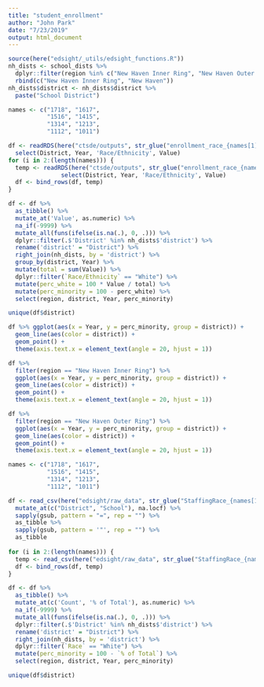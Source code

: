 ```yaml
---
title: "student_enrollment"
author: "John Park"
date: "7/23/2019"
output: html_document
---
```



```r
source(here("edsight/_utils/edsight_functions.R"))
nh_dists <- school_dists %>% 
  dplyr::filter(region %in% c("New Haven Inner Ring", "New Haven Outer Ring")) %>% 
  rbind(c("New Haven Inner Ring", "New Haven"))
nh_dists$district <- nh_dists$district %>%
  paste("School District")
```

```r
names <- c("1718", "1617", 
           "1516", "1415", 
           "1314", "1213", 
           "1112", "1011")

df <- readRDS(here("ctsde/outputs", str_glue("enrollment_race_{names[1]}.rds"))) %>% 
  select(District, Year, 'Race/Ethnicity', Value)
for (i in 2:(length(names))) {
  temp <- readRDS(here("ctsde/outputs", str_glue("enrollment_race_{names[i]}.rds"))) %>% 
               select(District, Year, 'Race/Ethnicity', Value)
  df <- bind_rows(df, temp)
}

df <- df %>% 
  as_tibble() %>% 
  mutate_at('Value', as.numeric) %>% 
  na_if(-9999) %>% 
  mutate_all(funs(ifelse(is.na(.), 0, .))) %>% 
  dplyr::filter(.$'District' %in% nh_dists$'district') %>% 
  rename('district' = "District") %>% 
  right_join(nh_dists, by = 'district') %>% 
  group_by(district, Year) %>% 
  mutate(total = sum(Value)) %>% 
  dplyr::filter(`Race/Ethnicity` == "White") %>% 
  mutate(perc_white = 100 * Value / total) %>% 
  mutate(perc_minority = 100 - perc_white) %>% 
  select(region, district, Year, perc_minority)

unique(df$district)
```

```r
df %>% ggplot(aes(x = Year, y = perc_minority, group = district)) +
  geom_line(aes(color = district)) +
  geom_point() + 
  theme(axis.text.x = element_text(angle = 20, hjust = 1))
```
```r
df %>% 
  filter(region == "New Haven Inner Ring") %>% 
  ggplot(aes(x = Year, y = perc_minority, group = district)) +
  geom_line(aes(color = district)) +
  geom_point() + 
  theme(axis.text.x = element_text(angle = 20, hjust = 1))
```
```r
df %>% 
  filter(region == "New Haven Outer Ring") %>% 
  ggplot(aes(x = Year, y = perc_minority, group = district)) +
  geom_line(aes(color = district)) +
  geom_point() + 
  theme(axis.text.x = element_text(angle = 20, hjust = 1))
```

```r
names <- c("1718", "1617", 
           "1516", "1415", 
           "1314", "1213", 
           "1112", "1011")

df <- read_csv(here("edsight/raw_data", str_glue("StaffingRace_{names[1]}.csv")), skip=2) %>% 
  mutate_at(c("District", "School"), na.locf) %>% 
  sapply(gsub, pattern = "=", rep = "") %>% 
  as_tibble %>% 
  sapply(gsub, pattern = '"', rep = "") %>% 
  as_tibble
  
for (i in 2:(length(names))) {
  temp <- read_csv(here("edsight/raw_data", str_glue("StaffingRace_{names[i]}.csv")), skip=2) %>% 
  df <- bind_rows(df, temp)
}

df <- df %>% 
  as_tibble() %>% 
  mutate_at(c('Count', '% of Total'), as.numeric) %>% 
  na_if(-9999) %>% 
  mutate_all(funs(ifelse(is.na(.), 0, .))) %>% 
  dplyr::filter(.$'District' %in% nh_dists$'district') %>% 
  rename('district' = "District") %>% 
  right_join(nh_dists, by = 'district') %>% 
  dplyr::filter(`Race` == "White") %>% 
  mutate(perc_minority = 100 - `% of Total`) %>% 
  select(region, district, Year, perc_minority)

unique(df$district)
```










